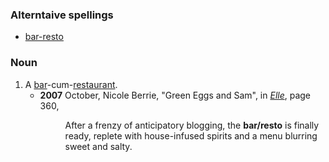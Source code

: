 ===Alterntaive spellings===
*[[bar-resto]]
===Noun===
#A [[bar]]-cum-[[restaurant]].
#*'''2007''' October, Nicole Berrie, "Green Eggs and Sam", in [[w:Elle|''Elle'']], page 360,
#*:After a frenzy of anticipatory blogging, the '''bar/resto''' is finally ready, replete with house-infused spirits and a menu blurring sweet and salty.